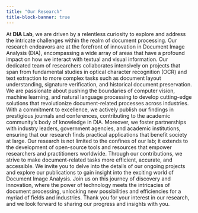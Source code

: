 ```yaml
---
title: "Our Research"
title-block-banner: true
---
```


At **DIA Lab**, we are driven by a relentless curiosity to explore and address the intricate challenges within the realm of document processing. Our research endeavors are at the forefront of innovation in Document Image Analysis (DIA), encompassing a wide array of areas that have a profound impact on how we interact with textual and visual information. 
Our dedicated team of researchers collaborates intensively on projects that span from fundamental studies in optical character recognition (OCR) and text extraction to more complex tasks such as document layout understanding, signature verification, and historical document preservation. We are passionate about pushing the boundaries of computer vision, machine learning, and natural language processing to develop cutting-edge solutions that revolutionize document-related processes across industries.
With a commitment to excellence, we actively publish our findings in prestigious journals and conferences, contributing to the academic community's body of knowledge in DIA. Moreover, we foster partnerships with industry leaders, government agencies, and academic institutions, ensuring that our research finds practical applications that benefit society at large.
Our research is not limited to the confines of our lab; it extends to the development of open-source tools and resources that empower researchers and practitioners worldwide. Through our contributions, we strive to make document-related tasks more efficient, accurate, and accessible.
We invite you to delve into the details of our ongoing projects and explore our publications to gain insight into the exciting world of Document Image Analysis. Join us on this journey of discovery and innovation, where the power of technology meets the intricacies of document processing, unlocking new possibilities and efficiencies for a myriad of fields and industries. Thank you for your interest in our research, and we look forward to sharing our progress and insights with you.